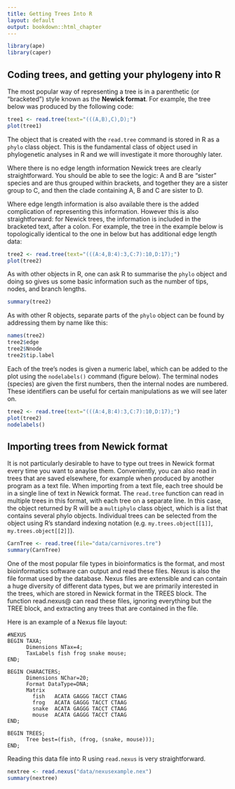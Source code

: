 ```yaml
---
title: Getting Trees Into R
layout: default
output: bookdown::html_chapter
---
```

<!---
1. Use standard R Markdown.
2. Headings with "##" will be automatically turned into table of contents. Therefore, for longer tutorials please use this facility.
3. Check that R studio will knit into an HTML document.
4. You can contribute the .rmd file via GitHub (https://github.com/jonesor/learn-basta), **to the master branch ONLY**. To do that you must be a collaborator on the repository (contact me with your username), or you can fork the repository and send a pull request (https://help.github.com/articles/using-pull-requests/).
5. Alternatively you can email me the *rmd file and associated files (e.g. any figures/diagrams.)
6. I will then compile the site on my computer and push it to the gh-pages branch (which is where the website lives). You could also do this, but you will need to have Jekyll and pandoc installed.
-->

```r
library(ape)
library(caper)
```

## Coding trees, and getting your phylogeny into R {#tree-coding}

The most popular way of representing a tree is in a parenthetic (or "bracketed") style known as the **Newick format**. For example, the tree below was produced by the following code:

```r
tree1 <- read.tree(text="(((A,B),C),D);")
plot(tree1)
```

The object that is created with the `read.tree` command is stored in R as a `phylo` class object. This is the fundamental class of object used in phylogenetic analyses in R and we will investigate it more thoroughly later. 

Where there is no edge length information Newick trees are clearly straightforward. You should be able to see the logic: A and B are "sister" species and are thus grouped within brackets, and together they are a sister group to C, and then the clade containing A, B and C are sister to D.

Where edge length information is also available there is the added complication of representing this information. However this is also straightforward: for Newick trees, the information is included in the bracketed text, after a colon. For example, the tree in the example below is topologically identical to the one in below but has additional edge length data:

```r
tree2 <- read.tree(text="(((A:4,B:4):3,C:7):10,D:17);")
plot(tree2)
```

As with other objects in R, one can ask R to summarise the `phylo` object and doing so gives us some basic information such as the number of tips, nodes, and branch lengths.

```r
summary(tree2)
```


As with other R objects, separate parts of the `phylo` object can be found by addressing them by name like this:

```r
names(tree2)
tree2$edge
tree2$Nnode
tree2$tip.label
```


Each of the tree's nodes is given a numeric label, which can be added to the plot using the `nodelabels()` command (figure below). The terminal nodes (species) are given the first numbers, then the internal nodes are numbered. These identifiers can be useful for certain manipulations as we will see later on.

```r
tree2 <- read.tree(text="(((A:4,B:4):3,C:7):10,D:17);")
plot(tree2)
nodelabels()
```



## Importing trees from Newick format {#nexus-files}

It is not particularly desirable to have to type out trees in Newick format every time you want to anaylse them. Conveniently, you can also read in trees that are saved elsewhere, for example when produced by another program as a text file. When importing from a text file, each tree should be in a single line of text in Newick format. The `read.tree` function can read in multiple trees in this format, with each tree on a separate line. In this case, the object returned by R will be a `multiphylo` class object, which is a list that contains several phylo objects. Individual trees can be selected from the object using R's standard indexing notation (e.g. `my.trees.object[[1]]`, `my.trees.object[[2]]`).

```r
CarnTree <- read.tree(file="data/carnivores.tre")
summary(CarnTree)
```

\subsection{Importing from Nexus files}

One of the most popular file types in bioinformatics is the \textbf{Nexus} format, and most bioinformatics software can output and read these files. Nexus is also the file format used by the \textbf{www.TreeBase.org} database. Nexus files are extensible and can contain a huge diversity of different data types, but we are primarily interested in the trees, which are stored in Newick format in the TREES block. The function read.nexus@ can read these files, ignoring everything but the TREE block, and extracting any trees that are contained in the file.  

Here is an example of a Nexus file layout:

```
#NEXUS
BEGIN TAXA;
      Dimensions NTax=4;
      TaxLabels fish frog snake mouse;
END;

BEGIN CHARACTERS;
      Dimensions NChar=20;
      Format DataType=DNA;
      Matrix
        fish   ACATA GAGGG TACCT CTAAG
        frog   ACATA GAGGG TACCT CTAAG
        snake  ACATA GAGGG TACCT CTAAG
        mouse  ACATA GAGGG TACCT CTAAG
END;

BEGIN TREES;
      Tree best=(fish, (frog, (snake, mouse)));
END;
```

Reading this data file into R using `read.nexus` is very straightforward.

```r
nextree <- read.nexus("data/nexusexample.nex")
summary(nextree)
```
